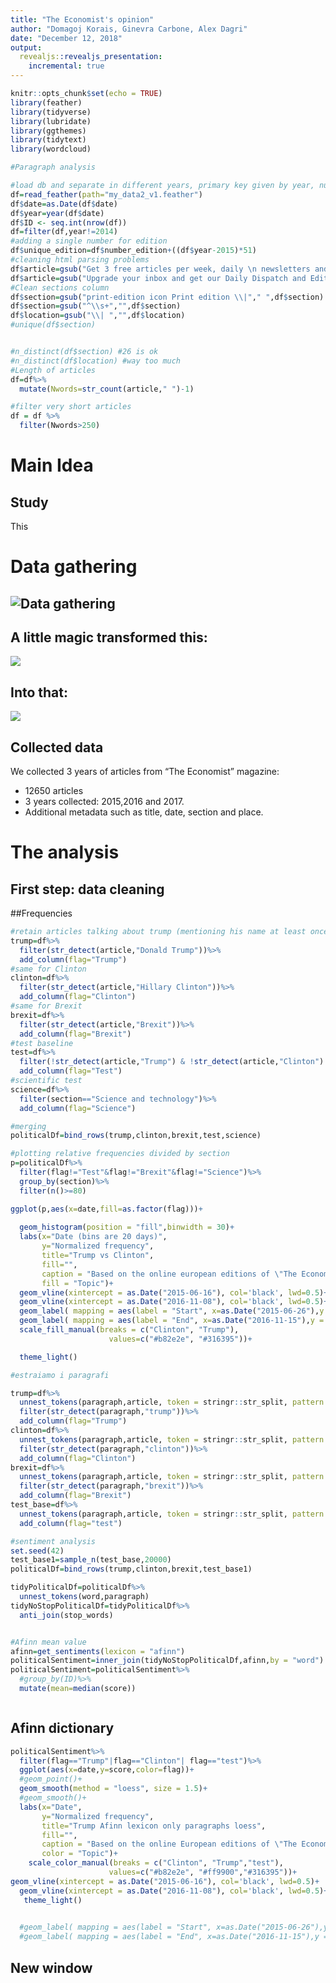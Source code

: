 ```yaml
---
title: "The Economist's opinion"
author: "Domagoj Korais, Ginevra Carbone, Alex Dagri"
date: "December 12, 2018"
output: 
  revealjs::revealjs_presentation:
    incremental: true
---
```


```r
knitr::opts_chunk$set(echo = TRUE)
library(feather)
library(tidyverse)
library(lubridate)
library(ggthemes)
library(tidytext)
library(wordcloud)
```




```r
#Paragraph analysis

#load db and separate in different years, primary key given by year, number_edition, number_article
df=read_feather(path="my_data2_v1.feather")
df$date=as.Date(df$date)
df$year=year(df$date)
df$ID <- seq.int(nrow(df))
df=filter(df,year!=2014)
#adding a single number for edition
df$unique_edition=df$number_edition+((df$year-2015)*51)
#cleaning html parsing problems
df$article=gsub("Get 3 free articles per week, daily \n newsletters and more.","",df$article)
df$article=gsub("Upgrade your inbox and get our Daily Dispatch and Editor's Picks.","",df$article)
#Clean sections column
df$section=gsub("print-edition icon Print edition \\|"," ",df$section)
df$section=gsub("^\\s+","",df$section)
df$location=gsub("\\| ","",df$location)
#unique(df$section)


#n_distinct(df$section) #26 is ok
#n_distinct(df$location) #way too much
#Length of articles
df=df%>%
  mutate(Nwords=str_count(article," ")-1)

#filter very short articles
df = df %>%
  filter(Nwords>250)
```




# Main Idea

## Study

This


# Data gathering

## ![Data gathering](./data-visualization/exam/images/Selection_049.png)

## A little magic transformed this:

![](./data-visualization/exam/images/Selection_047.png)

## Into that:

![](./data-visualization/exam/images/Selection_050.png)


## Collected data

We collected 3 years of articles from "The Economist" magazine:

- 12650 articles
- 3 years collected: 2015,2016 and 2017.
- Additional metadata such as title, date, section and place.




# The analysis

## First step: data cleaning


##Frequencies
```r
#retain articles talking about trump (mentioning his name at least once)
trump=df%>%
  filter(str_detect(article,"Donald Trump"))%>%
  add_column(flag="Trump")
#same for Clinton
clinton=df%>%
  filter(str_detect(article,"Hillary Clinton"))%>%
  add_column(flag="Clinton")
#same for Brexit
brexit=df%>%
  filter(str_detect(article,"Brexit"))%>%
  add_column(flag="Brexit")
#test baseline
test=df%>%
  filter(!str_detect(article,"Trump") & !str_detect(article,"Clinton") )%>%
  add_column(flag="Test")
#scientific test
science=df%>%
  filter(section=="Science and technology")%>%
  add_column(flag="Science")

#merging
politicalDf=bind_rows(trump,clinton,brexit,test,science)

#plotting relative frequencies divided by section
p=politicalDf%>%
  filter(flag!="Test"&flag!="Brexit"&flag!="Science")%>%
  group_by(section)%>%
  filter(n()>=80)

ggplot(p,aes(x=date,fill=as.factor(flag)))+
  
  geom_histogram(position = "fill",binwidth = 30)+
  labs(x="Date (bins are 20 days)",
       y="Normalized frequency",
       title="Trump vs Clinton",
       fill="",
       caption = "Based on the online european editions of \"The Economist\"",
       fill = "Topic")+
  geom_vline(xintercept = as.Date("2015-06-16"), col='black', lwd=0.5)+
  geom_vline(xintercept = as.Date("2016-11-08"), col='black', lwd=0.5)+
  geom_label( mapping = aes(label = "Start", x=as.Date("2015-06-26"),y = 0),inherit.aes = FALSE)+
  geom_label( mapping = aes(label = "End", x=as.Date("2016-11-15"),y = 0),inherit.aes = FALSE)+
  scale_fill_manual(breaks = c("Clinton", "Trump"), 
                      values=c("#b82e2e", "#316395"))+

  theme_light()

```


```r
#estraiamo i paragrafi

trump=df%>%
  unnest_tokens(paragraph,article, token = stringr::str_split, pattern = "\\.")%>%
  filter(str_detect(paragraph,"trump"))%>%
  add_column(flag="Trump")
clinton=df%>%
  unnest_tokens(paragraph,article, token = stringr::str_split, pattern = "\\.")%>%
  filter(str_detect(paragraph,"clinton"))%>%
  add_column(flag="Clinton")
brexit=df%>%
  unnest_tokens(paragraph,article, token = stringr::str_split, pattern = "\\.")%>%
  filter(str_detect(paragraph,"brexit"))%>%
  add_column(flag="Brexit")
test_base=df%>%
  unnest_tokens(paragraph,article, token = stringr::str_split, pattern = "\\.")%>%
  add_column(flag="test")
```

```r

#sentiment analysis
set.seed(42)
test_base1=sample_n(test_base,20000)
politicalDf=bind_rows(trump,clinton,brexit,test_base1)

tidyPoliticalDf=politicalDf%>%
  unnest_tokens(word,paragraph)
tidyNoStopPoliticalDf=tidyPoliticalDf%>%
  anti_join(stop_words)


#Afinn mean value
afinn=get_sentiments(lexicon = "afinn")
politicalSentiment=inner_join(tidyNoStopPoliticalDf,afinn,by = "word")
politicalSentiment=politicalSentiment%>%
  #group_by(ID)%>%
  mutate(mean=median(score))



```

## Afinn dictionary

```r

politicalSentiment%>%
  filter(flag=="Trump"|flag=="Clinton"| flag=="test")%>%
  ggplot(aes(x=date,y=score,color=flag))+
  #geom_point()+
  geom_smooth(method = "loess", size = 1.5)+
  #geom_smooth()+
  labs(x="Date",
       y="Normalized frequency",
       title="Trump Afinn lexicon only paragraphs loess",
       fill="",
       caption = "Based on the online European editions of \"The Economist\"",
       color = "Topic")+
    scale_color_manual(breaks = c("Clinton", "Trump","test"), 
                      values=c("#b82e2e", "#ff9900","#316395"))+
geom_vline(xintercept = as.Date("2015-06-16"), col='black', lwd=0.5)+
  geom_vline(xintercept = as.Date("2016-11-08"), col='black', lwd=0.5)+
   theme_light()
    

  #geom_label( mapping = aes(label = "Start", x=as.Date("2015-06-26"),y = 0),inherit.aes = FALSE)+
  #geom_label( mapping = aes(label = "End", x=as.Date("2016-11-15"),y = 0),inherit.aes = FALSE)+

```



## New window


